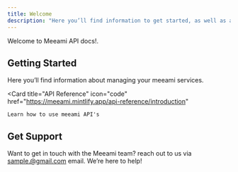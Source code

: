 ```yaml
---
title: Welcome
description: "Here you’ll find information to get started, as well as a sample API Reference."
---
```


Welcome to Meeami API docs!.

## Getting Started

Here you’ll find information about managing your meeami services.


  <Card
    title="API Reference"
    icon="code"
    href="https://meeami.mintlify.app/api-reference/introduction"
  >
    Learn how to use meeami API's
  </Card>


## Get Support

Want to get in touch with the Meeami team? reach out to us via sample.@gmail.com email. We’re here to help!
